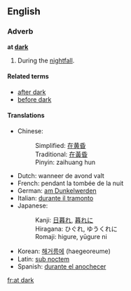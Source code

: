 ==English==
=== Adverb ===
'''at [[dark]]'''

#During the [[nightfall]].

==== Related terms ====
*[[after dark]]
*[[before dark]]

==== Translations ====
*Chinese: 
*:Simplified: [[在黄昏]]
*:Traditional: [[在黃昏]]
*:Pinyin: zaihuang hun
*Dutch: wanneer de avond valt
*French: pendant la tombée de la nuit
*German: [[am Dunkelwerden]]
*Italian: [[durante il tramonto]]
*Japanese: 
*:Kanji: [[日暮れ]], [[暮れに]] 
*:Hiragana: ひぐれ, ゆうくれに
*:Romaji: higure, yūgure ni
*Korean: [[해거름에]] (haegeoreume)
*Latin: [[sub noctem]]
*Spanish: [[durante el anochecer]]

[[fr:at dark]]